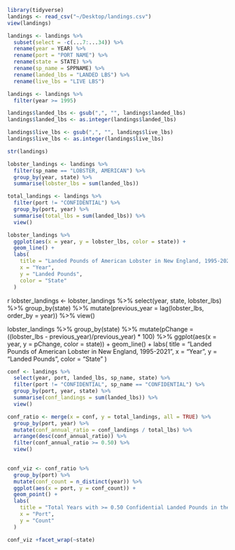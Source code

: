 ```r
library(tidyverse)
landings <- read_csv("~/Desktop/landings.csv")
view(landings)
```

```r
landings <- landings %>%
  subset(select = -c(...7:...34)) %>%
  rename(year = YEAR) %>%
  rename(port = "PORT NAME") %>%
  rename(state = STATE) %>%
  rename(sp_name = SPPNAME) %>%
  rename(landed_lbs = "LANDED LBS") %>%
  rename(live_lbs = "LIVE LBS")
```
```r
landings <- landings %>%
  filter(year >= 1995)
```

```r
landings$landed_lbs <- gsub(",", "", landings$landed_lbs)
landings$landed_lbs <- as.integer(landings$landed_lbs)

landings$live_lbs <- gsub(",", "", landings$live_lbs)
landings$live_lbs <- as.integer(landings$live_lbs)

str(landings)
```
```r
lobster_landings <- landings %>%
  filter(sp_name == "LOBSTER, AMERICAN") %>%
  group_by(year, state) %>%
  summarise(lobster_lbs = sum(landed_lbs))
```


```r
total_landings <- landings %>%
  filter(port != "CONFIDENTIAL") %>%
  group_by(port, year) %>%
  summarise(total_lbs = sum(landed_lbs)) %>%
  view()
```

```r
lobster_landings %>%
  ggplot(aes(x = year, y = lobster_lbs, color = state)) +
  geom_line() +
  labs(
    title = "Landed Pounds of American Lobster in New England, 1995-2021",
    x = "Year",
    y = "Landed Pounds",
    color = "State"
  )
```

{r better-viz}
lobster_landings <- lobster_landings %>%
  select(year, state, lobster_lbs) %>%
  group_by(state) %>%
  mutate(previous_year = lag(lobster_lbs, order_by = year)) %>%
  view()

lobster_landings %>%
  group_by(state) %>%
  mutate(pChange = ((lobster_lbs - previous_year)/previous_year) * 100) %>%
  ggplot(aes(x = year, y = pChange, color = state)) +
  geom_line() +
  labs(
    title = "Landed Pounds of American Lobster in New England, 1995-2021",
    x = "Year",
    y = "Landed Pounds",
    color = "State"
  )
```r
conf <- landings %>%
  select(year, port, landed_lbs, sp_name, state) %>%
  filter(port != "CONFIDENTIAL", sp_name == "CONFIDENTIAL") %>%
  group_by(port, year, state) %>%
  summarise(conf_landings = sum(landed_lbs)) %>%
  view()
```
```r
conf_ratio <- merge(x = conf, y = total_landings, all = TRUE) %>%
  group_by(port, year) %>%
  mutate(conf_annual_ratio = conf_landings / total_lbs) %>%
  arrange(desc(conf_annual_ratio)) %>%
  filter(conf_annual_ratio >= 0.50) %>%
  view()

  
conf_viz <- conf_ratio %>%
  group_by(port) %>%
  mutate(conf_count = n_distinct(year)) %>%
  ggplot(aes(x = port, y = conf_count)) +
  geom_point() +
  labs(
    title = "Total Years with >= 0.50 Confidential Landed Pounds in the Northeastern U.S.",
    x = "Port",
    y = "Count"
  )

conf_viz +facet_wrap(~state)
```



